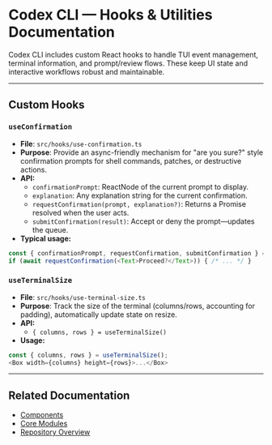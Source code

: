 # Codex CLI — Hooks & Utilities Documentation

Codex CLI includes custom React hooks to handle TUI event management, terminal information, and prompt/review flows. These keep UI state and interactive workflows robust and maintainable.

---

## Custom Hooks

### `useConfirmation`
- **File**: `src/hooks/use-confirmation.ts`
- **Purpose**: Provide an async-friendly mechanism for "are you sure?" style confirmation prompts for shell commands, patches, or destructive actions.
- **API:**
  - `confirmationPrompt`: ReactNode of the current prompt to display.
  - `explanation`: Any explanation string for the current confirmation.
  - `requestConfirmation(prompt, explanation?)`: Returns a Promise resolved when the user acts.
  - `submitConfirmation(result)`: Accept or deny the prompt—updates the queue.
- **Typical usage:**
```typescript
const { confirmationPrompt, requestConfirmation, submitConfirmation } = useConfirmation();
if (await requestConfirmation(<Text>Proceed?</Text>)) { /* ... */ }
```

### `useTerminalSize`
- **File**: `src/hooks/use-terminal-size.ts`
- **Purpose**: Track the size of the terminal (columns/rows, accounting for padding), automatically update state on resize.
- **API:**
  - `{ columns, rows } = useTerminalSize()`
- **Usage:**
```typescript
const { columns, rows } = useTerminalSize();
<Box width={columns} height={rows}>...</Box>
```

---

## Related Documentation
- [Components](./cli_components.mdx)
- [Core Modules](./cli_modules.mdx)
- [Repository Overview](./overview.mdx)
